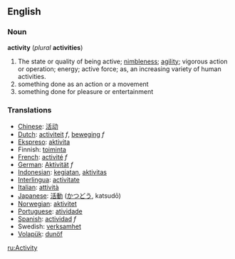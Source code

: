 ==English==
===Noun===
'''activity''' (''plural'' '''activities''')
#The state or quality of being active; [[nimbleness]]; [[agility]]; vigorous action or operation; energy; active force; as, an increasing variety of human activities.
# something done as an action or a movement
# something done for pleasure or entertainment

=== Translations === 
*[[Chinese]]: [[活动]]
*[[Dutch]]: [[activiteit]] ''f'', [[beweging]] ''f''
*[[Ekspreso]]: [[aktivita]]
*Finnish: [[toiminta]]
*[[French]]: [[activité]] ''f''
*[[German]]: [[Aktivität]] ''f''
*[[Indonesian]]: [[giat|kegiatan]], [[aktivitas]] 
*[[Interlingua]]: [[activitate]] 
*[[Italian]]: [[attività]] 
*[[Japanese]]: [[活動]] ([[かつどう]], katsudō) 
*[[Norwegian]]: [[aktivitet]]
*[[Portuguese]]: [[atividade]] 
*[[Spanish]]: [[actividad]] ''f''
*Swedish: [[verksamhet]] 
*[[Volapük]]: [[dunöf]]

[[ru:Activity]]